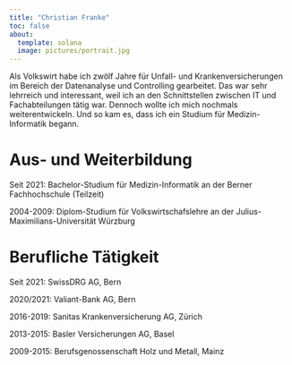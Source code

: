 ```yaml
---
title: "Christian Franke"
toc: false
about:
  template: solana
  image: pictures/portrait.jpg
---
```


Als Volkswirt habe ich zwölf Jahre für Unfall- und Krankenversicherungen im Bereich 
der Datenanalyse und Controlling gearbeitet. Das war sehr lehrreich und interessant,
weil ich an den Schnittstellen zwischen IT und Fachabteilungen tätig war. 
Dennoch wollte ich mich nochmals weiterentwickeln. Und so kam es, dass ich 
ein Studium für Medizin-Informatik begann.

# Aus- und Weiterbildung

Seit 2021: Bachelor-Studium für Medizin-Informatik an der Berner Fachhochschule (Teilzeit)

2004-2009: Diplom-Studium für Volkswirtschafslehre an der Julius-Maximilians-Universität Würzburg

# Berufliche Tätigkeit

Seit 2021: SwissDRG AG, Bern

2020/2021: Valiant-Bank AG, Bern

2016-2019: Sanitas Krankenversicherung AG, Zürich

2013-2015: Basler Versicherungen AG, Basel

2009-2015: Berufsgenossenschaft Holz und Metall, Mainz
